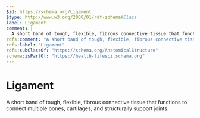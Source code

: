 ```yaml
---
$id: https://schema.org/Ligament
$type: http://www.w3.org/2000/01/rdf-schema#Class
label: Ligament
comment: |
  A short band of tough, flexible, fibrous connective tissue that functions to connect multiple bones, cartilages, and structurally support joints.
rdfs:comment: "A short band of tough, flexible, fibrous connective tissue that functions to connect multiple bones, cartilages, and structurally support joints."
rdfs:label: "Ligament"
rdfs:subClassOf: "https://schema.org/AnatomicalStructure"
schema:isPartOf: "https://health-lifesci.schema.org"
---
```


# Ligament

A short band of tough, flexible, fibrous connective tissue that functions to connect multiple bones, cartilages, and structurally support joints.

